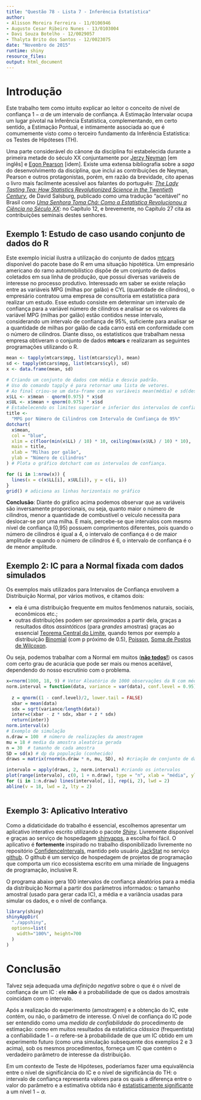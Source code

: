```yaml
---
title: "Questão 78 - Lista 7 - Inferência Estatística"
author:
- Alisson Moreira Ferreira - 11/0106946
- Augusto Cesar Ribeiro Nunes - 13/0103004
- Davi Souza Botelho - 12/0029057
- Thalyta Brito dos Santos - 12/0023075
date: "Novembro de 2015"
runtime: shiny
resource_files:
output: html_document
---
```


# Introdução

  Este trabalho tem como intuito explicar ao leitor o conceito de nível de confiança $1 - \alpha$ de um intervalo de confiança. A Estimação Intervalar ocupa um lugar pivotal na Inferência Estatística, complementando, em certo sentido, a Estimação Pontual, e intimamente associada ao que é comumemente visto como o terceiro fundamento da Inferência Estatística: os Testes de Hipóteses (TH). 
  
  Uma parte considerável do cânone da disciplina foi estabelecida durante a primeira metade do século XX conjuntamente por [Jerzy Neyman](https://en.wikipedia.org/wiki/Jerzy_Neyman) [em inglês] e [Egon Pearson](https://en.wikipedia.org/wiki/Egon_Pearson) [idem]. Existe uma extensa bibliografia sobre a _saga_ do desenvolvimento da disciplina, que inclui as contribuições de Neyman, Pearson e outros protagonistas, porém, em razão da brevidade, cito apenas o livro mais facilmente acessível aos falantes do português: [_The Lady Tasting Tea: How Statistics Revolutionized Science in the Twentieth Century_](http://www.amazon.com/The-Lady-Tasting-Tea-Revolutionized/dp/0805071342), de David Salsburg, publicado como uma tradução "aceitável" no Brasil como [_Uma Senhora Toma Chá: Como a Estatística Revolucionou a Ciência no Século XX_](http://www.zahar.com.br/livro/uma-senhora-toma-ch%C3%A1): no Capítulo 12, e brevemente, no Capítulo 27 cita as contribuições seminais destes senhores.

## Exemplo 1: Estudo de caso usando conjunto de dados do R
  Este exemplo inicial ilustra a utilização do conjunto de dados [mtcars](https://stat.ethz.ch/R-manual/R-devel/library/datasets/html/mtcars.html) disponível do pacote base do R em uma situação hipotética.
  Um empresário americano do ramo automobilístico dispõe de um conjunto de dados coletados em sua linha de produção, que possui diversas variáveis de interesse no processo produtivo. Interessado em saber se existe relação entre as variáveis MPG (milhas por galão) e CYL (quantidade de cilindros), o empresário contratou uma empresa de consultoria em estatística para realizar um estudo. Esse estudo consiste em determinar um intervalo de confiança para a variável número de cilindros e analisar se os valores da variável MPG (milhas por galão) estão contidos nesse intervalo, considerando um intervalo de confiança de 95%, suficiente para analisar se a quantidade de milhas por galão de cada carro está em conformidade com o número de cilindros. Diante disso, os estatísticos que trabalham nessa empresa obtiveram o conjunto de dados __mtcars__ e realizaram as seguintes programações utilizando o R.

```r
mean <- tapply(mtcars$mpg, list(mtcars$cyl), mean)
sd <- tapply(mtcars$mpg, list(mtcars$cyl), sd)
x <- data.frame(mean, sd)

# Criando um conjunto de dados com média e desvio padrão. 
# Uso do comando tapply é para retornar uma lista de vetores.
# Ao final criou-se um data-frame com as variáveis mean(média) e sd(desvio padrão)
x$LL <- x$mean - qnorm(0.975) * x$sd
x$UL <- x$mean + qnorm(0.975) * x$sd
# Estabelecendo os limites superior e inferior dos intervalos de confiança.
title <-
  "MPG por Número de Cilindros com Intervalo de Confiança de 95%"
dotchart(
  x$mean,
  col = "blue",
  xlim = c(floor(min(x$LL) / 10) * 10, ceiling(max(x$UL) / 10) * 10),
  main = title,
  xlab = "Milhas por galão",
  ylab = "Número de cilindros"
) # Plota o gráfico dotchart com os intervalos de confiança.

for (i in 1:nrow(x)) {
  lines(x = c(x$LL[i], x$UL[i]), y = c(i, i))
}
grid() # adiciona as linhas horizontais no gráfico

```

  __Conclusão__: Diante do gráfico acima podemos observar que as variáveis são inversamente proporcionais, ou seja, quanto maior o número de cilindros, menor a quantidade de combustível o veículo necessita para deslocar-se por uma milha. E mais, percebe-se que intervalos com mesmo nível de confiança (0,95) possuem comprimentos diferentes, pois quando o número de cilindros é igual a 4, o intervalo de confiança é o de maior amplitude e quando o número de cilindros é 6, o intervalo de confiança é o de menor amplitude.

## Exemplo 2: IC para a Normal fixada com dados simulados
  Os exemplos mais utilizados para Intervalos de Confiança envolvem a Distribuição Normal, por vários motivos, e citamos dois: 
  
  * ela é uma distribuição frequente em muitos fenômenos naturais, sociais, econômicos etc.; 
  * outras distribuições podem ser _aproximadas_ a partir dela, graças a resultados ditos _assintóticos_ (para _grandes_ amostras) graças ao essencial [Teorema Central do Limite](http://leg.ufpr.br/~silvia/CE001/node38.html), quando temos por exemplo a distribuição [Binomial](https://onlinecourses.science.psu.edu/stat414/node/179) (com p próximo de 0.5), [Poisson](https://onlinecourses.science.psu.edu/stat414/node/180), [Soma de Postos de Wilcoxon](http://www.amstat.org/publications/jse/v18n2/bellera.pdf).
  
  Ou seja, podemos trabalhar com a Normal em muitos ([__não todos!__](http://www.businessinsider.com/the-fall-of-long-term-capital-management-2014-7)) os casos com certo grau de acurácia que pode ser mais ou menos aceitável, dependendo do nosso escrutínio com o problema. 
  
```r
x=rnorm(1000, 18, 9) # Vetor Aleatório de 1000 observações da N com média 18 e dp 9
norm.interval = function(data, variance = var(data), conf.level = 0.95) {
  
  z = qnorm((1 - conf.level)/2, lower.tail = FALSE)
  xbar = mean(data)
  sdx = sqrt(variance/length(data))
  inter=c(xbar - z * sdx, xbar + z * sdx) 
  return(inter)}
norm.interval(x)
# Exemplo de simulação
n.draw = 100  # número de realizações da amostragem 
mu = 18 # media da amostra aleatória gerada
n = 30  # tamanho de cada amostra
SD = sd(x) # dp da população (conhecido)
draws = matrix(rnorm(n.draw * n, mu, SD), n) #criação de conjunto de dados com todas as amostras, cada uma em uma coluna

intervalo = apply(draws, 2, norm.interval) #criando os intervalos 
plot(range(intervalo), c(0, 1 + n.draw), type = "n", xlab = "média", ylab = "número da amostragem")
for (i in 1:n.draw) lines(intervalo[, i], rep(i, 2), lwd = 2)
abline(v = 18, lwd = 2, lty = 2)
  
```

## Exemplo 3: Aplicativo Interativo  
  Como a didaticidade do trabalho é essencial, escolhemos apresentar um aplicativo interativo escrito utilizando o pacote [_Shiny_](http://shiny.rstudio.com/). Livremente disponível e graças ao serviço de hospedagem  [shinyapps](https://shinyapps.io), a escolha foi fácil. O aplicativo é __fortemente__ inspirado no trabalho disponibilizado livremente no repositório [ConfidenceIntervals](https://github.com/JackStat/ConfidenceIntervals), mantido pelo usuário [JackStat](https://github.com/JackStat/) no serviço [github](https://github.com). O github é um serviço de hospedagem de projetos de programação que comporta um rico ecossistema escrito em uma miríade de linguagens de programação, inclusive R.
  
  O programa abaixo gera 100 intervalos de confiança aleatórios para a média da distribuição Normal a partir dos parâmetros informados: o tamanho amostral (usado para gerar cada IC), a média e a variância usadas para simular os dados, e o nível de confiança.
  
  
```r
library(shiny)
shinyAppDir(
  "./appshiny",
  options=list(
    width="100%", height=700
  )
)
```
  
# Conclusão

  Talvez seja adequada uma _definição negativa_ sobre o que é o nível de confiança de um IC : ele __não__ é a probabilidade de que os dados amostrais coincidam com o intervalo. 
  
  Após a realização do experimento (amostragem) e a obtenção do IC, este contém, ou não, o parâmetro de interesse. O nível de confiança do IC pode ser entendido como uma _medida de confiabilidade_ do procedimento de estimação: como em muitos resultados da estatística _clássica_ (frequentista) a confiabilidade $1 - \alpha$ refere-se à probabilidade de que um IC obtido em um experimento futuro (como uma simulação subsequente dos exemplos 2 e 3 acima), sob os mesmos procedimentos, forneça um IC que contém o verdadeiro parâmetro de interesse da distribuição.
  
  Em um contexto de Teste de Hipóteses, poderíamos fazer uma equivalência entre o nível de significância do IC e o nível de significância do TH: o intervalo de confiança representa valores para os quais a diferença entre o valor do parâmetro e a estimativa obtida não é [estatisticamente significante](http://ist-socrates.berkeley.edu/~maccoun/PP279_Cohen1.pdf) a um nível $1 - \alpha$. 